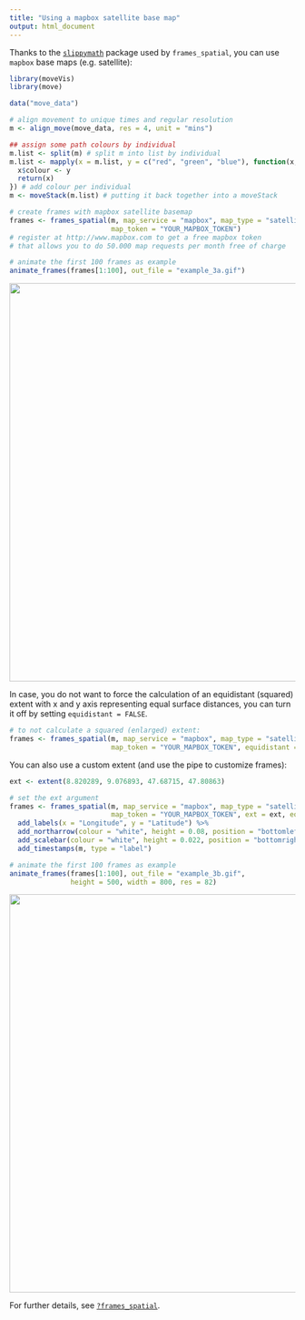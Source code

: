 ```yaml
---
title: "Using a mapbox satellite base map"
output: html_document
---
```


Thanks to the <a href = "http://github.com/MilesMcBain/slippymath">`slippymath`</a> package used by `frames_spatial`, you can use `mapbox` base maps (e.g. satellite):

```R
library(moveVis)
library(move)

data("move_data")

# align movement to unique times and regular resolution
m <- align_move(move_data, res = 4, unit = "mins")

## assign some path colours by individual
m.list <- split(m) # split m into list by individual
m.list <- mapply(x = m.list, y = c("red", "green", "blue"), function(x, y){
  x$colour <- y
  return(x)
}) # add colour per individual
m <- moveStack(m.list) # putting it back together into a moveStack

# create frames with mapbox satellite basemap
frames <- frames_spatial(m, map_service = "mapbox", map_type = "satellite",
                         map_token = "YOUR_MAPBOX_TOKEN")
# register at http://www.mapbox.com to get a free mapbox token
# that allows you to do 50.000 map requests per month free of charge

# animate the first 100 frames as example
animate_frames(frames[1:100], out_file = "example_3a.gif")
```

<p align="center"><img width="700" src="https://raw.githubusercontent.com/16EAGLE/AUX_data/master/data/moveVis_readme/readme_example4.gif"></p>

In case, you do not want to force the calculation of an equidistant (squared) extent with x and y axis representing equal surface distances, you can turn it off by setting `equidistant = FALSE`.

```R
# to not calculate a squared (enlarged) extent:
frames <- frames_spatial(m, map_service = "mapbox", map_type = "satellite",
                         map_token = "YOUR_MAPBOX_TOKEN", equidistant = FALSE)
```

You can also use a custom extent (and use the pipe to customize frames):

```R
ext <- extent(8.820289, 9.076893, 47.68715, 47.80863)

# set the ext argument
frames <- frames_spatial(m, map_service = "mapbox", map_type = "satellite",
                         map_token = "YOUR_MAPBOX_TOKEN", ext = ext, equidistant = FALSE) %>% 
  add_labels(x = "Longitude", y = "Latitude") %>% 
  add_northarrow(colour = "white", height = 0.08, position = "bottomleft") %>% 
  add_scalebar(colour = "white", height = 0.022, position = "bottomright", label_margin = 1.4) %>% 
  add_timestamps(m, type = "label")

# animate the first 100 frames as example
animate_frames(frames[1:100], out_file = "example_3b.gif",
               height = 500, width = 800, res = 82)
```

<p align="center"><img width="700" src="https://raw.githubusercontent.com/16EAGLE/AUX_data/master/data/moveVis_readme/readme_example4_02.gif"></p>

For further details, see <a href = "http://movevis.org/reference/join_frames.html">`?frames_spatial`</a>.
